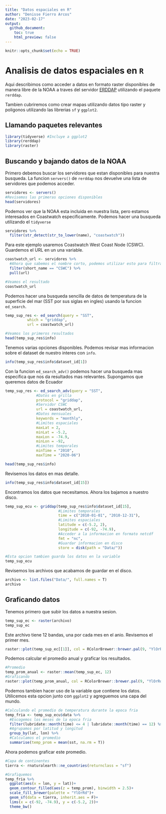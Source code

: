 ```yaml
---
title: "Datos espaciales en R"
author: "Denisse Fierro Arcos"
date: "2023-02-17"
output: 
  github_document:
    toc: true
    html_preview: false
---
```


```r
knitr::opts_chunk$set(echo = TRUE)
```

# Analisis de datos espaciales en `R`

Aqui describimos como acceder a datos en formato raster disponibles de manera libre de la NOAA a traves del servidor [ERDDAP](https://coastwatch.pfeg.noaa.gov/erddap/index.html) utilizando el paquete `rerddap`.

Tambien cubriremos como crear mapas utilizando datos tipo raster y poligonos utilizando las librerias `sf` y `ggplot2`.


## Llamando paquetes relevantes
```r
library(tidyverse) #Incluye a ggplot2
library(rerddap)
library(raster)
```

## Buscando y bajando datos de la NOAA
Primero debemos buscar los servidores que estan disponibles para nuestra busqueda. La funcion `servers()` de `rerddap` nos devuelve una lista de servidores que podemos acceder.

```r
servidores <- servers()
#Revisemos las primeras opciones disponibles
head(servidores)
```
Podemos ver que la NOAA esta incluida en nuestra lista, pero estamos interesados en Coastwatch especificamente. Podemos hacer una busqueda utilizando el `tidyverse` 

```r
servidores %>%
  filter(str_detect(str_to_lower(name), "coastwatch"))
```

Para este ejemplo usaremos Coastwatch West Coast Node (CSWC). Guardemos el URL en un una variable.

```r
coastwatch_url <- servidores %>% 
  #Ahora que sabemos el nombre corto, podemos utilizar esto para filtrar los servidores
  filter(short_name == "CSWC") %>% 
  pull(url)

#Veamos el resultado
coastwatch_url
```

Podemos hacer una busqueda sencilla de datos de temperatura de la superficie del mar (SST por sus siglas en ingles) usando la funcion `ed_search`.

```r
temp_sup_res <- ed_search(query = "SST", 
          which = "griddap",
          url = coastwatch_url)

#Veamos los primeros resultados
head(temp_sup_res$info)
```
Tenemos varias opciones disponibles. Podemos revisar mas informacion sobre el dataset de nuestro interes con `info`.
```r
info(temp_sup_res$info$dataset_id[1])
```

Con la funcion `ed_search_adv()` podemos hacer una busqueda mas especifica que nos da resultados mas relevantes. Supongamos que queremos datos de Ecuador
```r
temp_sup_res <- ed_search_adv(query = "SST",
              #Datos en grilla
              protocol = "griddap",
              #Servidor CSWC
              url = coastwatch_url,
              #Datos mensuales
              keywords = "monthly",
              #Limites espaciales
              maxLat = 2,
              minLat = -5.2,
              maxLon = -74.9,
              minLon = -92,
              #Limites temporales
              minTime = "2010",
              maxTime = "2020-06")

head(temp_sup_res$info)
```
Revisemos los datos en mas detalle.
```r
info(temp_sup_res$info$dataset_id[15])
```

Encontramos los datos que necesitamos. Ahora los bajamos a nuestro disco.
```r
temp_sup_ecu <- griddap(temp_sup_res$info$dataset_id[15],
                        #Limites temporales
                        time = c("2010-01-01", "2010-12-31"),
                        #Limites espaciales
                        latitude = c(-5.2, 2),
                        longitude = c(-92, -74.9),
                        #Acceder a la informacion en formato netcdf
                        fmt = "nc",
                        #Guardar informacion en disco
                        store = disk(path = "Data/"))

#Esta opcion tambien guarda los datos en la variable
temp_sup_ecu
```

Revisemos los archivos que acabamos de guardar en el disco.
```r
archivo <- list.files("Data/", full.names = T)
archivo
```

## Graficando datos
Tenemos primero que subir los datos a nuestra sesion.

```r
temp_sup_ec <- raster(archivo)
temp_sup_ec
```

Este archivo tiene 12 bandas, una por cada mes en el anio. Revisemos el primer mes.

```r
raster::plot(temp_sup_ec[[1]], col = RColorBrewer::brewer.pal(9, "YlOrRd"))
```
Podemos calcular el promedio anual y graficar los resultados.
```r
#Promedio
temp_prom_anual <- raster::mean(temp_sup_ec, 12)
#Graficando
raster::plot(temp_prom_anual, col = RColorBrewer::brewer.pal(9, "YlOrRd"))
```
Podemos tambien hacer uso de la variable que contiene los datos. Utilicemos esta opcion junto con `ggplot2` y agreguemos una capa del mundo.

```r
#Calculando el promedio de temperatura durante la epoca fria
temp_fria <- temp_sup_ecu$data %>% 
  #Escogemos los meses de la epoca fria
  filter(lubridate::month(time) <= 4 | lubridate::month(time) == 12) %>% 
  #Agrupamos por latitud y longitud
  group_by(lat, lon) %>% 
  #Calculamos el promedio
  summarise(temp_prom = mean(sst, na.rm = T))
```

Ahora podemos graficar este promedio.

```r
#Capa de continentes
tierra <- rnaturalearth::ne_countries(returnclass = "sf")

#Grafiquemos
temp_fria %>% 
  ggplot(aes(x = lon, y = lat))+
  geom_contour_filled(aes(z = temp_prom), binwidth = 2.5)+
  scale_fill_brewer(palette = "YlOrRd")+
  geom_sf(data = tierra, inherit.aes = F)+
  lims(x = c(-92, -74.9), y = c(-5.2, 2))+
  theme_bw()
```

